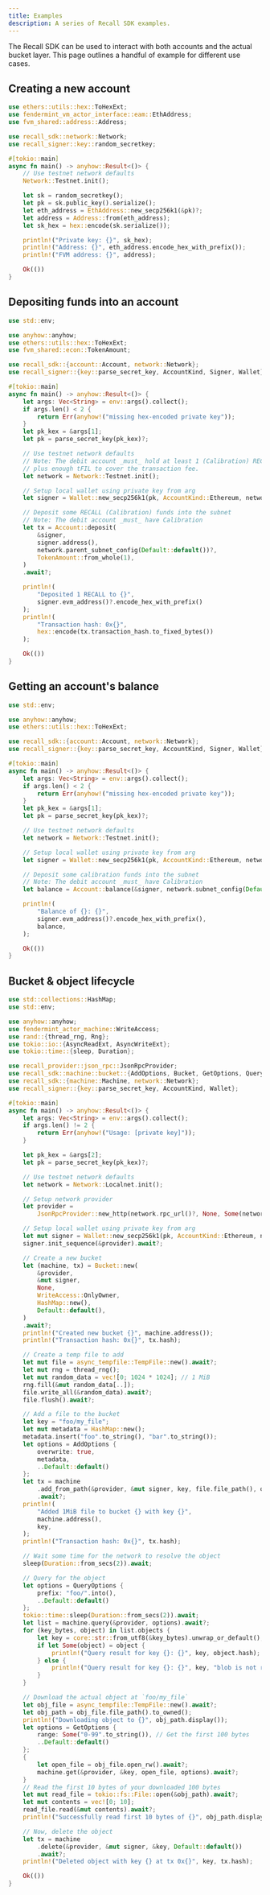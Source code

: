 ```yaml
---
title: Examples
description: A series of Recall SDK examples.
---
```


The Recall SDK can be used to interact with both accounts and the actual bucket layer. This page
outlines a handful of example for different use cases.

## Creating a new account

```rust
use ethers::utils::hex::ToHexExt;
use fendermint_vm_actor_interface::eam::EthAddress;
use fvm_shared::address::Address;

use recall_sdk::network::Network;
use recall_signer::key::random_secretkey;

#[tokio::main]
async fn main() -> anyhow::Result<()> {
    // Use testnet network defaults
    Network::Testnet.init();

    let sk = random_secretkey();
    let pk = sk.public_key().serialize();
    let eth_address = EthAddress::new_secp256k1(&pk)?;
    let address = Address::from(eth_address);
    let sk_hex = hex::encode(sk.serialize());

    println!("Private key: {}", sk_hex);
    println!("Address: {}", eth_address.encode_hex_with_prefix());
    println!("FVM address: {}", address);

    Ok(())
}
```

## Depositing funds into an account

```rust
use std::env;

use anyhow::anyhow;
use ethers::utils::hex::ToHexExt;
use fvm_shared::econ::TokenAmount;

use recall_sdk::{account::Account, network::Network};
use recall_signer::{key::parse_secret_key, AccountKind, Signer, Wallet};

#[tokio::main]
async fn main() -> anyhow::Result<()> {
    let args: Vec<String> = env::args().collect();
    if args.len() < 2 {
        return Err(anyhow!("missing hex-encoded private key"));
    }
    let pk_kex = &args[1];
    let pk = parse_secret_key(pk_kex)?;

    // Use testnet network defaults
    // Note: The debit account _must_ hold at least 1 (Calibration) RECALL for the deposit
    // plus enough tFIL to cover the transaction fee.
    let network = Network::Testnet.init();

    // Setup local wallet using private key from arg
    let signer = Wallet::new_secp256k1(pk, AccountKind::Ethereum, network.subnet_id()?.parent()?)?;

    // Deposit some RECALL (Calibration) funds into the subnet
    // Note: The debit account _must_ have Calibration
    let tx = Account::deposit(
        &signer,
        signer.address(),
        network.parent_subnet_config(Default::default())?,
        TokenAmount::from_whole(1),
    )
    .await?;

    println!(
        "Deposited 1 RECALL to {}",
        signer.evm_address()?.encode_hex_with_prefix()
    );
    println!(
        "Transaction hash: 0x{}",
        hex::encode(tx.transaction_hash.to_fixed_bytes())
    );

    Ok(())
}
```

## Getting an account's balance

```rust
use std::env;

use anyhow::anyhow;
use ethers::utils::hex::ToHexExt;

use recall_sdk::{account::Account, network::Network};
use recall_signer::{key::parse_secret_key, AccountKind, Signer, Wallet};

#[tokio::main]
async fn main() -> anyhow::Result<()> {
    let args: Vec<String> = env::args().collect();
    if args.len() < 2 {
        return Err(anyhow!("missing hex-encoded private key"));
    }
    let pk_kex = &args[1];
    let pk = parse_secret_key(pk_kex)?;

    // Use testnet network defaults
    let network = Network::Testnet.init();

    // Setup local wallet using private key from arg
    let signer = Wallet::new_secp256k1(pk, AccountKind::Ethereum, network.subnet_id()?.parent()?)?;

    // Deposit some calibration funds into the subnet
    // Note: The debit account _must_ have Calibration
    let balance = Account::balance(&signer, network.subnet_config(Default::default())?).await?;

    println!(
        "Balance of {}: {}",
        signer.evm_address()?.encode_hex_with_prefix(),
        balance,
    );

    Ok(())
}
```

## Bucket & object lifecycle

```rust
use std::collections::HashMap;
use std::env;

use anyhow::anyhow;
use fendermint_actor_machine::WriteAccess;
use rand::{thread_rng, Rng};
use tokio::io::{AsyncReadExt, AsyncWriteExt};
use tokio::time::{sleep, Duration};

use recall_provider::json_rpc::JsonRpcProvider;
use recall_sdk::machine::bucket::{AddOptions, Bucket, GetOptions, QueryOptions};
use recall_sdk::{machine::Machine, network::Network};
use recall_signer::{key::parse_secret_key, AccountKind, Wallet};

#[tokio::main]
async fn main() -> anyhow::Result<()> {
    let args: Vec<String> = env::args().collect();
    if args.len() != 2 {
        return Err(anyhow!("Usage: [private key]"));
    }

    let pk_kex = &args[2];
    let pk = parse_secret_key(pk_kex)?;

    // Use testnet network defaults
    let network = Network::Localnet.init();

    // Setup network provider
    let provider =
        JsonRpcProvider::new_http(network.rpc_url()?, None, Some(network.object_api_url()?))?;

    // Setup local wallet using private key from arg
    let mut signer = Wallet::new_secp256k1(pk, AccountKind::Ethereum, network.subnet_id()?)?;
    signer.init_sequence(&provider).await?;

    // Create a new bucket
    let (machine, tx) = Bucket::new(
        &provider,
        &mut signer,
        None,
        WriteAccess::OnlyOwner,
        HashMap::new(),
        Default::default(),
    )
    .await?;
    println!("Created new bucket {}", machine.address());
    println!("Transaction hash: 0x{}", tx.hash);

    // Create a temp file to add
    let mut file = async_tempfile::TempFile::new().await?;
    let mut rng = thread_rng();
    let mut random_data = vec![0; 1024 * 1024]; // 1 MiB
    rng.fill(&mut random_data[..]);
    file.write_all(&random_data).await?;
    file.flush().await?;

    // Add a file to the bucket
    let key = "foo/my_file";
    let mut metadata = HashMap::new();
    metadata.insert("foo".to_string(), "bar".to_string());
    let options = AddOptions {
        overwrite: true,
        metadata,
        ..Default::default()
    };
    let tx = machine
        .add_from_path(&provider, &mut signer, key, file.file_path(), options)
        .await?;
    println!(
        "Added 1MiB file to bucket {} with key {}",
        machine.address(),
        key,
    );
    println!("Transaction hash: 0x{}", tx.hash);

    // Wait some time for the network to resolve the object
    sleep(Duration::from_secs(2)).await;

    // Query for the object
    let options = QueryOptions {
        prefix: "foo/".into(),
        ..Default::default()
    };
    tokio::time::sleep(Duration::from_secs(2)).await;
    let list = machine.query(&provider, options).await?;
    for (key_bytes, object) in list.objects {
        let key = core::str::from_utf8(&key_bytes).unwrap_or_default();
        if let Some(object) = object {
            println!("Query result for key {}: {}", key, object.hash);
        } else {
            println!("Query result for key {}: {}", key, "blob is not resolved");
        }
    }

    // Download the actual object at `foo/my_file`
    let obj_file = async_tempfile::TempFile::new().await?;
    let obj_path = obj_file.file_path().to_owned();
    println!("Downloading object to {}", obj_path.display());
    let options = GetOptions {
        range: Some("0-99".to_string()), // Get the first 100 bytes
        ..Default::default()
    };
    {
        let open_file = obj_file.open_rw().await?;
        machine.get(&provider, &key, open_file, options).await?;
    }
    // Read the first 10 bytes of your downloaded 100 bytes
    let mut read_file = tokio::fs::File::open(&obj_path).await?;
    let mut contents = vec![0; 10];
    read_file.read(&mut contents).await?;
    println!("Successfully read first 10 bytes of {}", obj_path.display());

    // Now, delete the object
    let tx = machine
        .delete(&provider, &mut signer, &key, Default::default())
        .await?;
    println!("Deleted object with key {} at tx 0x{}", key, tx.hash);

    Ok(())
}
```

